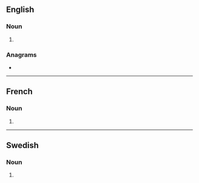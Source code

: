 {{also|Positrons|positróns|pósitrons}}
==English==

===Noun===
{{head|en|noun form}}

# {{plural of|positron|lang=en}}

===Anagrams===
* {{anagrams|en|a=inooprsst|sorptions|spositron}}

----

==French==

===Noun===
{{head|fr|noun plural form|g=m}}

# {{plural of|positron|lang=fr}}

----

==Swedish==

===Noun===
{{head|sv|noun form}}

# {{sv-noun-form-indef-gen|positron}}